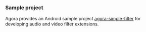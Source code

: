 
<PlatformWrapper platform="ios">

### Sample project


Agora provides an Android sample project [agora-simple-filter](https://github.com/AgoraIO/API-Examples/tree/4.0.0-beta/Android/APIExample/agora-simple-filter) for developing audio and video filter extensions.

<Source />


</PlatformWrapper>
